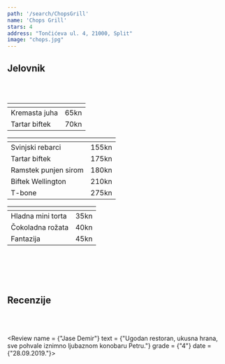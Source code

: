 ---
path: '/search/ChopsGrill'
name: 'Chops Grill'
stars: 4
address: "Tončićeva ul. 4, 21000, Split"
image: "chops.jpg"
---


## Jelovnik

<br></br>

<Collapse name = "Predjelo" open = "collapse show">

<table className="table table-hover" style = {{fontSize: "1.15rem"}}>
  <thead style = {{display: "none"}}><tr><th scope="col"></th><th scope="col"></th></tr></thead>
    <tbody style =  {{borderTop: "hidden"}}>
    <tr>
      <td className = "w-75" style = {{paddingLeft: "28px"}}> Kremasta juha </td><td> 65kn </td>
    </tr>
    <tr>
      <td className = "w-75" style = {{paddingLeft: "28px"}}> Tartar biftek </td><td> 70kn </td>
    </tr>
  </tbody>
</table>

</Collapse>

<Collapse name = "Meso" open = "collapse">


<table className="table table-hover" style = {{fontSize: "1.15rem"}}>
  <thead style = {{display: "none"}}><tr><th scope="col"></th><th scope="col"></th></tr></thead>
    <tbody style =  {{borderTop: "hidden"}}>
    <tr>
      <td className = "w-75" style = {{paddingLeft: "28px"}}> Svinjski rebarci </td><td> 155kn </td>
    </tr>
    <tr>
      <td className = "w-75" style = {{paddingLeft: "28px"}}> Tartar biftek </td><td> 175kn </td>
    </tr>
     <tr>
      <td className = "w-75" style = {{paddingLeft: "28px"}}> Ramstek punjen sirom </td><td> 180kn </td>
    </tr>
    <tr>
      <td className = "w-75" style = {{paddingLeft: "28px"}}> Biftek Wellington </td><td> 210kn </td>
    </tr>
    <tr>
      <td className = "w-75" style = {{paddingLeft: "28px"}}> T-bone </td><td> 275kn </td>
    </tr>
  </tbody>
</table>

</Collapse>

<Collapse name = "Desert" open = "collapse">

<table className="table table-hover" style = {{fontSize: "1.15rem"}}>
  <thead style = {{display: "none"}}><tr><th scope="col"></th><th scope="col"></th></tr></thead>
    <tbody style =  {{borderTop: "hidden"}}>
    <tr>
      <td className = "w-75" style = {{paddingLeft: "28px"}}> Hladna mini torta </td><td> 35kn </td>
    </tr>
    <tr>
      <td className = "w-75" style = {{paddingLeft: "28px"}}> Čokoladna rožata </td><td> 40kn </td>
    </tr>
    <tr>
      <td className = "w-75" style = {{paddingLeft: "28px"}}> Fantazija </td><td> 45kn </td>
    </tr>
  </tbody>
</table>

</Collapse>

<br></br>
<br></br>

## Recenzije

<br></br>

<Review name = {"Jase Demir"}
        text = {"Ugodan restoran, ukusna hrana, sve pohvale iznimno ljubaznom konobaru Petru."}
        grade = {"4"}
        date = {"28.09.2019."}></Review>